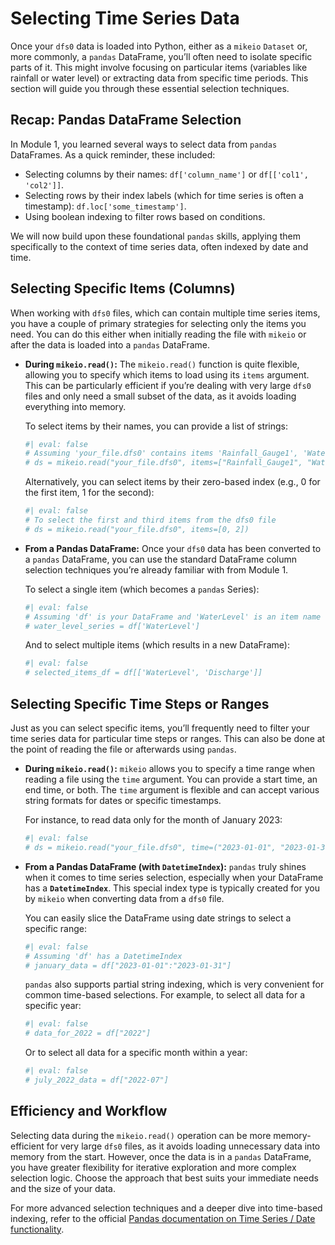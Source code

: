 # Selecting Time Series Data

Once your `dfs0` data is loaded into Python, either as a `mikeio` `Dataset` or, more commonly, a `pandas` DataFrame, you'll often need to isolate specific parts of it. This might involve focusing on particular items (variables like rainfall or water level) or extracting data from specific time periods. This section will guide you through these essential selection techniques.

## Recap: Pandas DataFrame Selection

In Module 1, you learned several ways to select data from `pandas` DataFrames. As a quick reminder, these included:

*   Selecting columns by their names: `df['column_name']` or `df[['col1', 'col2']]`.
*   Selecting rows by their index labels (which for time series is often a timestamp): `df.loc['some_timestamp']`.
*   Using boolean indexing to filter rows based on conditions.

We will now build upon these foundational `pandas` skills, applying them specifically to the context of time series data, often indexed by date and time.

## Selecting Specific Items (Columns)

When working with `dfs0` files, which can contain multiple time series items, you have a couple of primary strategies for selecting only the items you need. You can do this either when initially reading the file with `mikeio` or after the data is loaded into a `pandas` DataFrame.

*   **During `mikeio.read()`:**
    The `mikeio.read()` function is quite flexible, allowing you to specify which items to load using its `items` argument. This can be particularly efficient if you're dealing with very large `dfs0` files and only need a small subset of the data, as it avoids loading everything into memory.

    To select items by their names, you can provide a list of strings:

    ```python
    #| eval: false
    # Assuming 'your_file.dfs0' contains items 'Rainfall_Gauge1', 'WaterLevel_Station2'
    # ds = mikeio.read("your_file.dfs0", items=["Rainfall_Gauge1", "WaterLevel_Station2"])
    ```

    Alternatively, you can select items by their zero-based index (e.g., 0 for the first item, 1 for the second):

    ```python
    #| eval: false
    # To select the first and third items from the dfs0 file
    # ds = mikeio.read("your_file.dfs0", items=[0, 2])
    ```

*   **From a Pandas DataFrame:**
    Once your `dfs0` data has been converted to a `pandas` DataFrame, you can use the standard DataFrame column selection techniques you're already familiar with from Module 1.

    To select a single item (which becomes a `pandas` Series):

    ```python
    #| eval: false
    # Assuming 'df' is your DataFrame and 'WaterLevel' is an item name
    # water_level_series = df['WaterLevel']
    ```

    And to select multiple items (which results in a new DataFrame):

    ```python
    #| eval: false
    # selected_items_df = df[['WaterLevel', 'Discharge']]
    ```

## Selecting Specific Time Steps or Ranges

Just as you can select specific items, you'll frequently need to filter your time series data for particular time steps or ranges. This can also be done at the point of reading the file or afterwards using `pandas`.

*   **During `mikeio.read()`:**
    `mikeio` allows you to specify a time range when reading a file using the `time` argument. You can provide a start time, an end time, or both. The `time` argument is flexible and can accept various string formats for dates or specific timestamps.

    For instance, to read data only for the month of January 2023:

    ```python
    #| eval: false
    # ds = mikeio.read("your_file.dfs0", time=("2023-01-01", "2023-01-31 23:59:59"))
    ```

*   **From a Pandas DataFrame (with `DatetimeIndex`):**
    `pandas` truly shines when it comes to time series selection, especially when your DataFrame has a **`DatetimeIndex`**. This special index type is typically created for you by `mikeio` when converting data from a `dfs0` file.

    You can easily slice the DataFrame using date strings to select a specific range:

    ```python
    #| eval: false
    # Assuming 'df' has a DatetimeIndex
    # january_data = df["2023-01-01":"2023-01-31"]
    ```

    `pandas` also supports partial string indexing, which is very convenient for common time-based selections. For example, to select all data for a specific year:

    ```python
    #| eval: false
    # data_for_2022 = df["2022"]
    ```

    Or to select all data for a specific month within a year:

    ```python
    #| eval: false
    # july_2022_data = df["2022-07"]
    ```

::: {.callout-note}
## Efficiency and Workflow
Selecting data during the `mikeio.read()` operation can be more memory-efficient for very large `dfs0` files, as it avoids loading unnecessary data into memory from the start. However, once the data is in a `pandas` DataFrame, you have greater flexibility for iterative exploration and more complex selection logic. Choose the approach that best suits your immediate needs and the size of your data.
:::

For more advanced selection techniques and a deeper dive into time-based indexing, refer to the official [Pandas documentation on Time Series / Date functionality](https://pandas.pydata.org/pandas-docs/stable/user_guide/timeseries.html).